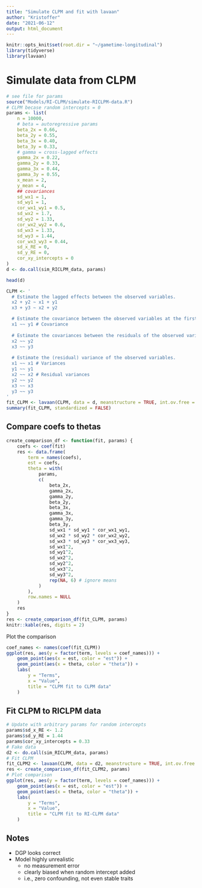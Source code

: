 ```yaml
---
title: "Simulate CLPM and fit with lavaan"
author: "Kristoffer"
date: "2021-06-12"
output: html_document
---
```


```r
knitr::opts_knit$set(root.dir = "~/gametime-longitudinal")
library(tidyverse)
library(lavaan)
```


# Simulate data from CLPM
```r
# see file for params
source("Models/RI-CLPM/simulate-RICLPM-data.R")
# CLPM becase random intercepts = 0
params <- list(
    n = 10000,
    # beta = autoregressive params
    beta_2x = 0.66,
    beta_2y = 0.55,
    beta_3x = 0.40,
    beta_3y = 0.33,
    # gamma = cross-lagged effects
    gamma_2x = 0.22,
    gamma_2y = 0.33,
    gamma_3x = 0.44,
    gamma_3y = 0.55,
    x_mean = 2,
    y_mean = 4,
    ## covariances
    sd_wx1 = 1,
    sd_wy1 = 1,
    cor_wx1_wy1 = 0.5,
    sd_wx2 = 1.7,
    sd_wy2 = 1.33,
    cor_wx2_wy2 = 0.6,
    sd_wx3 = 1.33,
    sd_wy3 = 1.44,
    cor_wx3_wy3 = 0.44,
    sd_x_RE = 0,
    sd_y_RE = 0,
    cor_xy_intercepts = 0
)
d <- do.call(sim_RICLPM_data, params)

head(d)
```

```r
CLPM <- '
  # Estimate the lagged effects between the observed variables.
  x2 + y2 ~ x1 + y1
  x3 + y3 ~ x2 + y2

  # Estimate the covariance between the observed variables at the first wave. 
  x1 ~~ y1 # Covariance
  
  # Estimate the covariances between the residuals of the observed variables.
  x2 ~~ y2
  x3 ~~ y3
  
  # Estimate the (residual) variance of the observed variables.
  x1 ~~ x1 # Variances
  y1 ~~ y1 
  x2 ~~ x2 # Residual variances
  y2 ~~ y2 
  x3 ~~ x3 
  y3 ~~ y3 
'
fit_CLPM <- lavaan(CLPM, data = d, meanstructure = TRUE, int.ov.free = TRUE) 
summary(fit_CLPM, standardized = FALSE)
```

## Compare coefs to thetas
```r
create_comparison_df <- function(fit, params) {
    coefs <- coef(fit)
    res <- data.frame(
        term = names(coefs),
        est = coefs,
        theta = with(
            params,
            c(
                beta_2x,
                gamma_2x,
                gamma_2y,
                beta_2y,
                beta_3x,
                gamma_3x,
                gamma_3y,
                beta_3y,
                sd_wx1 * sd_wy1 * cor_wx1_wy1,
                sd_wx2 * sd_wy2 * cor_wx2_wy2,
                sd_wx3 * sd_wy3 * cor_wx3_wy3,
                sd_wx1^2,
                sd_wy1^2,
                sd_wx2^2,
                sd_wy2^2,
                sd_wx3^2,
                sd_wy3^2,
                rep(NA, 6) # ignore means
            )
        ),
        row.names = NULL
    )
    res
}
res <- create_comparison_df(fit_CLPM, params)
knitr::kable(res, digits = 2)
```

Plot the comparison
```r
coef_names <- names(coef(fit_CLPM))
ggplot(res, aes(y = factor(term, levels = coef_names))) +
    geom_point(aes(x = est, color = "est")) +
    geom_point(aes(x = theta, color = "theta")) +
    labs(
        y = "Terms", 
        x = "Value",
        title = "CLPM fit to CLPM data"
    )
```

## Fit CLPM to RICLPM data
```r
# Update with arbitrary params for random intercepts
params$sd_x_RE <- 1.2
params$sd_y_RE = 1.44
params$cor_xy_intercepts = 0.33
# Fake data
d2 <- do.call(sim_RICLPM_data, params)
# Fit CLPM
fit_CLPM2 <- lavaan(CLPM, data = d2, meanstructure = TRUE, int.ov.free = TRUE) 
res <- create_comparison_df(fit_CLPM2, params)
# Plot comparison
ggplot(res, aes(y = factor(term, levels = coef_names))) +
    geom_point(aes(x = est, color = "est")) +
    geom_point(aes(x = theta, color = "theta")) +
    labs(
        y = "Terms", 
        x = "Value",
        title = "CLPM fit to RI-CLPM data"
    )
```


## Notes
* DGP looks correct
* Model highly unrealistic
    - no measurement error
    - clearly biased when random intercept added
    - i.e., zero confounding, not even stable traits

